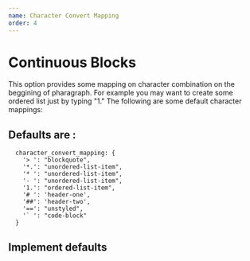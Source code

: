 ```yaml
---
name: Character Convert Mapping
order: 4
---
```



# Continuous Blocks

This option provides some mapping on character combination on the beggining of pharagraph. For example you may want to create some ordered list just by typing "1." The following are some default character mappings:


## Defaults are : 
```
  character_convert_mapping: {
    '> ': "blockquote",
    '*.': "unordered-list-item",
    '* ': "unordered-list-item",
    '- ': "unordered-list-item",
    '1.': "ordered-list-item",
    '# ': 'header-one',
    '##': 'header-two',
    '==': "unstyled",
    '` ': "code-block"
  }
```

## Implement defaults

<Playground>
  <Dante 
    character_convert_mapping={ 
      {
        '* ': "blockquote",
        '##': 'header-two'
      }
   }
  />
</Playground>